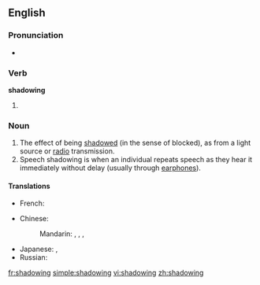 ==English==

===Pronunciation===
*{{audio|en-us-shadowing.ogg|Audio (US)}}

===Verb===
'''shadowing'''

# {{present participle of|[[shadow#Verb|shadow]]}}

===Noun===
{{en-noun}}

# The effect of being [[shadow]]ed (in the sense of blocked), as from a light source or [[radio]] transmission.
# Speech shadowing is when an individual repeats speech as they hear it immediately without delay (usually through [[earphones]]).

====Translations====
{{trans-top|the effect of being shadowed, as from a light source or radio transmission}}
* French: {{t|fr|effet de masque|m}}
{{trans-mid}}
{{trans-bottom}}

{{trans-top|speech shadowing}}
* Chinese:
*: Mandarin: {{t|zh|鸚鵡學舌|sc=Hani}},  {{t|zh|鹦鹉学舌|tr=yīngwǔ xuéshé|sc=Hani}},  {{t|zh|影子跟讀|sc=Hani}},  {{t|zh|影子跟读|tr=yǐngzǐ gēndú|sc=Hani}}
{{trans-mid}}
* Japanese: {{t|ja|シャドーイング|tr=shadōingu}},  {{t|ja|シャドウイング|tr=shadouingu|sc=Jpan}}
* Russian: {{t|ru|шэдоуинг|m|tr=šédouing}}
{{trans-bottom}}

[[fr:shadowing]]
[[simple:shadowing]]
[[vi:shadowing]]
[[zh:shadowing]]